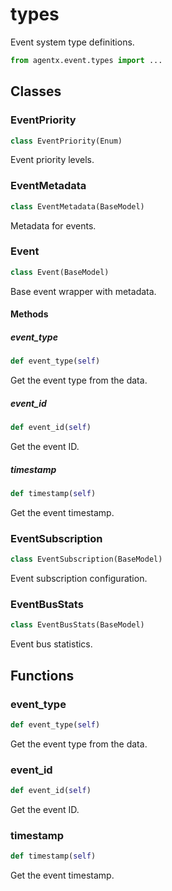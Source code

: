 # types

Event system type definitions.

```python
from agentx.event.types import ...
```

## Classes

### EventPriority

```python
class EventPriority(Enum)
```

Event priority levels.


### EventMetadata

```python
class EventMetadata(BaseModel)
```

Metadata for events.


### Event

```python
class Event(BaseModel)
```

Base event wrapper with metadata.

#### Methods

##### event_type

```python
def event_type(self)
```

Get the event type from the data.


##### event_id

```python
def event_id(self)
```

Get the event ID.


##### timestamp

```python
def timestamp(self)
```

Get the event timestamp.



### EventSubscription

```python
class EventSubscription(BaseModel)
```

Event subscription configuration.


### EventBusStats

```python
class EventBusStats(BaseModel)
```

Event bus statistics.


## Functions

### event_type

```python
def event_type(self)
```

Get the event type from the data.


### event_id

```python
def event_id(self)
```

Get the event ID.


### timestamp

```python
def timestamp(self)
```

Get the event timestamp.

